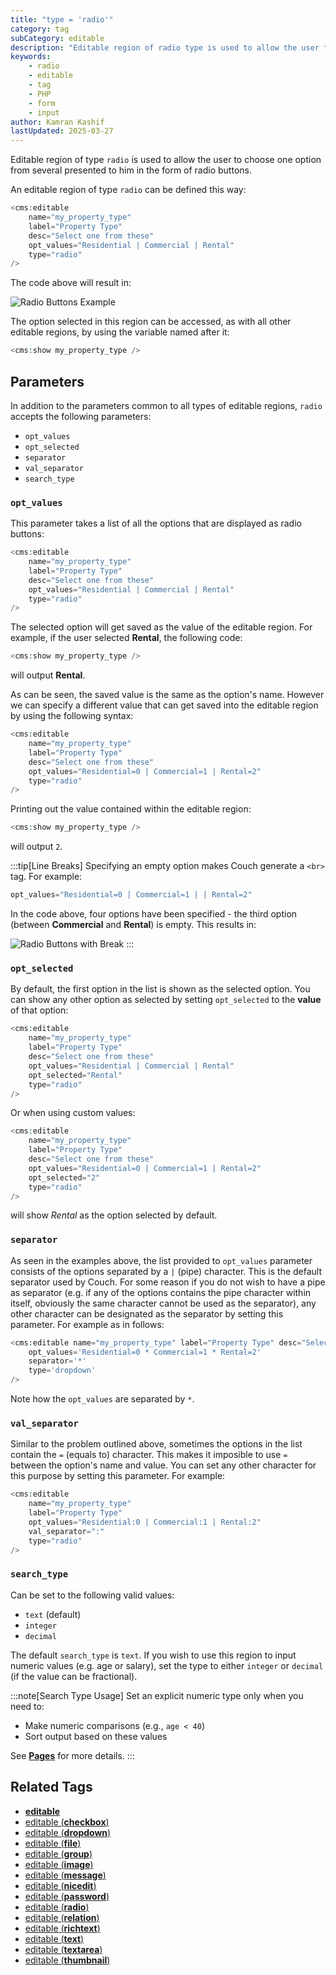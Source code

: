 ```yaml
---
title: "type = 'radio'"
category: tag
subCategory: editable
description: "Editable region of radio type is used to allow the user to choose one option from several presented to him in the form of radio buttons."
keywords:
    - radio
    - editable
    - tag
    - PHP
    - form
    - input
author: Kamran Kashif
lastUpdated: 2025-03-27
---
```


Editable region of type `radio` is used to allow the user to choose one option from several presented to him in the form of radio buttons.

An editable region of type `radio` can be defined this way:

```php title="Basic Radio Buttons" "type='radio'"
<cms:editable
    name="my_property_type"
    label="Property Type"
    desc="Select one from these"
    opt_values="Residential | Commercial | Rental"
    type="radio"
/>
```

The code above will result in:

![Radio Buttons Example](../../../../assets/img/contents/editable-radio-1.gif "Radio buttons showing property type options")

The option selected in this region can be accessed, as with all other editable regions, by using the variable named after it:

```php title="Displaying Selected Value"
<cms:show my_property_type />
```

## Parameters

In addition to the parameters common to all types of editable regions, `radio` accepts the following parameters:

- `opt_values`
- `opt_selected`
- `separator`
- `val_separator`
- `search_type`

### `opt_values`

This parameter takes a list of all the options that are displayed as radio buttons:

```php title="Setting Radio Options" "opt_values='Residential | Commercial | Rental'"
<cms:editable 
    name="my_property_type" 
    label="Property Type" 
    desc="Select one from these"
    opt_values="Residential | Commercial | Rental"
    type="radio"
/>
```

The selected option will get saved as the value of the editable region. For example, if the user selected **Rental**, the following code:

```php title="Showing Selected Option"
<cms:show my_property_type />
```

will output **Rental**.

As can be seen, the saved value is the same as the option's name. However we can specify a different value that can get saved into the editable region by using the following syntax:

```php title="Radio Options with Custom Values" "opt_values='Residential=0 | Commercial=1 | Rental=2'"
<cms:editable 
    name="my_property_type" 
    label="Property Type" 
    desc="Select one from these"
    opt_values="Residential=0 | Commercial=1 | Rental=2"
    type="radio"
/>
```

Printing out the value contained within the editable region:

```php title="Showing Custom Value"
<cms:show my_property_type />
```

will output `2`.

:::tip[Line Breaks]
Specifying an empty option makes Couch generate a `<br>` tag. For example:

```php title="Radio Options with Line Break"
opt_values="Residential=0 | Commercial=1 | | Rental=2"
```

In the code above, four options have been specified - the third option (between **Commercial** and **Rental**) is empty. This results in:

![Radio Buttons with Break](../../../../assets/img/contents/editable-radio-2.gif "Radio buttons with line break between options")
:::

### `opt_selected`

By default, the first option in the list is shown as the selected option. You can show any other option as selected by setting `opt_selected` to the **value** of that option:

```php title="Setting Default Selected Option" "opt_selected='Rental'"
<cms:editable 
    name="my_property_type" 
    label="Property Type" 
    desc="Select one from these"
    opt_values="Residential | Commercial | Rental"
    opt_selected="Rental"
    type="radio"
/>
```

Or when using custom values:

```php title="Setting Default Selected Value" "opt_selected='2'"
<cms:editable 
    name="my_property_type" 
    label="Property Type" 
    desc="Select one from these"
    opt_values="Residential=0 | Commercial=1 | Rental=2"
    opt_selected="2"
    type="radio"
/>
```

will show _Rental_ as the option selected by default.

### `separator`

As seen in the examples above, the list provided to `opt_values` parameter consists of the options separated by a `|` (pipe) character. This is the default separator used by Couch. For some reason if you do not wish to have a pipe as separator (e.g. if any of the options contains the pipe character within itself, obviously the same character cannot be used as the separator), any other character can be designated as the separator by setting this parameter. For example as in follows:

```php "*"
<cms:editable name="my_property_type" label="Property Type" desc="Select one from these"
    opt_values='Residential=0 * Commercial=1 * Rental=2'
    separator='*'
    type='dropdown'
/>
```

Note how the `opt_values` are separated by `*`.

### `val_separator`

Similar to the problem outlined above, sometimes the options in the list contain the `=` (equals to) character. This makes it imposible to use `=` between the option's name and value. You can set any other character for this purpose by setting this parameter. For example:

```php title="Custom Value Separator" "val_separator=':'"
<cms:editable 
    name="my_property_type" 
    label="Property Type"
    opt_values="Residential:0 | Commercial:1 | Rental:2"
    val_separator=":"
    type="radio"
/>
```

### `search_type`

Can be set to the following valid values:

- `text` (default)
- `integer`
- `decimal`

The default `search_type` is `text`. If you wish to use this region to input numeric values (e.g. age or salary), set the type to either `integer` or `decimal` (if the value can be fractional).

:::note[Search Type Usage]
Set an explicit numeric type only when you need to:
- Make numeric comparisons (e.g., `age < 40`)
- Sort output based on these values

See [**Pages**](../../pages/#custom_field) for more details.
:::

## Related Tags

- [**editable**](../../editable/)
- [editable (**checkbox**)](../checkbox/)
- [editable (**dropdown**)](../dropdown/)
- [editable (**file**)](../file/)
- [editable (**group**)](../group/)
- [editable (**image**)](../image/)
- [editable (**message**)](../message/)
- [editable (**nicedit**)](../nicedit/)
- [editable (**password**)](../password/)
- [editable (**radio**)](../radio/)
- [editable (**relation**)](../relation/)
- [editable (**richtext**)](../richtext/)
- [editable (**text**)](../text/)
- [editable (**textarea**)](../textarea/)
- [editable (**thumbnail**)](../thumbnail/)

